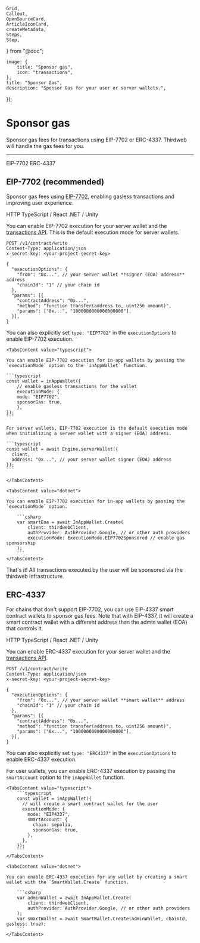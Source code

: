 	Grid,
	Callout,
	OpenSourceCard,
	ArticleIconCard,
	createMetadata,
	Steps,
	Step,
} from "@doc";

	image: {
		title: "Sponsor gas",
		icon: "transactions",
	},
	title: "Sponsor Gas",
	description: "Sponsor Gas for your user or server wallets.",
});

# Sponsor gas

Sponsor gas fees for transactions using EIP-7702 or ERC-4337. Thirdweb will handle the gas fees for you.

---

<Tabs defaultValue="eip7702">
	<TabsList>
		<TabsTrigger value="eip7702">EIP-7702</TabsTrigger>
		<TabsTrigger value="eip4337">ERC-4337</TabsTrigger>
	</TabsList>

<TabsContent value="eip7702">

## EIP-7702 (recommended)

Sponsor gas fees using [EIP-7702](https://eips.ethereum.org/EIPS/eip-7702), enabling gasless transactions and improving user experience.

<Tabs defaultValue="http">
	<TabsList>
    <TabsTrigger value="http" className="flex items-center gap-2 [&>p]:mb-0">
      <EngineIcon className="w-4 h-4 mr-2" />
      HTTP
    </TabsTrigger>
		<TabsTrigger value="typescript" className="flex items-center gap-2 [&>p]:mb-0">
			<TypeScriptIcon className="size-4" />
			TypeScript / React
		</TabsTrigger>
		<TabsTrigger value="dotnet" className="flex items-center gap-2 [&>p]:mb-0">
			<DotNetIcon className="size-4" />
			.NET / Unity
		</TabsTrigger>
	</TabsList>

  <TabsContent value="http">

  You can enable EIP-7702 execution for your server wallet and the [transactions API](https://engine.thirdweb.com/reference). This is the default execution mode for server wallets.

```http
POST /v1/contract/write
Content-Type: application/json
x-secret-key: <your-project-secret-key>

{
  "executionOptions": {
    "from": "0x...", // your server wallet **signer (EOA) address** address
    "chainId": "1" // your chain id
  },
  "params": [{
    "contractAddress": "0x...",
    "method": "function transfer(address to, uint256 amount)",
    "params": ["0x...", "1000000000000000000"],
  }],
}
```

You can also explicitly set `type: "EIP7702"` in the `executionOptions` to enable EIP-7702 execution.

  </TabsContent>

    <TabsContent value="typescript">

    You can enable EIP-7702 execution for in-app wallets by passing the `executionMode` option to the `inAppWallet` function.

    ```typescript
    const wallet = inAppWallet({
        // enable gasless transactions for the wallet
        executionMode: {
        mode: "EIP7702",
        sponsorGas: true,
        },
    });
    ```

    For server wallets, EIP-7702 execution is the default execution mode when initializing a server wallet with a signer (EOA) address.

    ```typescript
    const wallet = await Engine.serverWallet({
      client,
      address: "0x...", // your server wallet signer (EOA) address
    });
    ```

    </TabsContent>

    <TabsContent value="dotnet">

    You can enable EIP-7702 execution for in-app wallets by passing the `executionMode` option.

    	```csharp
    	var smartEoa = await InAppWallet.Create(
    	    client: thirdwebClient,
    	    authProvider: AuthProvider.Google, // or other auth providers
    	    executionMode: ExecutionMode.EIP7702Sponsored // enable gas sponsorship
    	);
    	```
    </TabsContent>

</Tabs>

That's it! All transactions executed by the user will be sponsored via the thirdweb infrastructure.

</TabsContent>

<TabsContent value="eip4337">

## ERC-4337

For chains that don't support EIP-7702, you can use EIP-4337 smart contract wallets to sponsor gas fees. Note that with EIP-4337, it will create a smart contract wallet with a different address than the admin wallet (EOA) that controls it.

<Tabs defaultValue="http">
  <TabsList>
    <TabsTrigger value="http" className="flex items-center gap-2 [&>p]:mb-0">
      <EngineIcon className="w-4 h-4 mr-2" />
      HTTP
    </TabsTrigger>
    <TabsTrigger value="typescript" className="flex items-center gap-2 [&>p]:mb-0">
        <TypeScriptIcon className="size-4" />
        TypeScript / React
    </TabsTrigger>
    <TabsTrigger value="dotnet" className="flex items-center gap-2 [&>p]:mb-0">
        <DotNetIcon className="size-4" />
        .NET / Unity
    </TabsTrigger>
  </TabsList>

  <TabsContent value="http">

You can enable ERC-4337 execution for your server wallet and the [transactions API](https://engine.thirdweb.com/reference).

```http
POST /v1/contract/write
Content-Type: application/json
x-secret-key: <your-project-secret-key>

{
  "executionOptions": {
    "from": "0x...", // your server wallet **smart wallet** address
    "chainId": "1" // your chain id
  },
  "params": [{
    "contractAddress": "0x...",
    "method": "function transfer(address to, uint256 amount)",
    "params": ["0x...", "1000000000000000000"],
  }],
}
```

You can also explicitly set `type: "ERC4337"` in the `executionOptions` to enable ERC-4337 execution.

  </TabsContent>

  For user wallets, you can enable ERC-4337 execution by passing the `smartAccount` option to the `inAppWallet` function.

    <TabsContent value="typescript">
    	```typescript
    	const wallet = inAppWallet({
    	  // will create a smart contract wallet for the user
    	  executionMode: {
    	    mode: "EIP4337",
    	    smartAccount: {
    	      chain: sepolia,
    	      sponsorGas: true,
    	    },
    	  },
    	});
    	```
    </TabsContent>

    <TabsContent value="dotnet">

    You can enable ERC-4337 execution for any wallet by creating a smart wallet with the `SmartWallet.Create` function.

    	```csharp
    	var adminWallet = await InAppWallet.Create(
    	    client: thirdwebClient,
    	    authProvider: AuthProvider.Google, // or other auth providers
    	);
    	var smartWallet = await SmartWallet.Create(adminWallet, chainId, gasless: true);
    	```
    </TabsContent>

</Tabs>

</TabsContent>
</Tabs>
